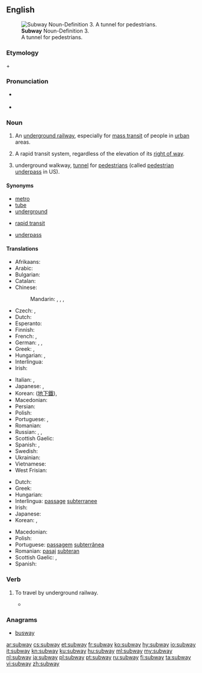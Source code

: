 ==English==
{{wikipedia}}

[[File:Tunnel connecting Red and Blue Subway Train Lines.JPG|thumb|'''Subway''' Noun-Definition 3. <br>A tunnel for pedestrians.]]
===Etymology===
{{term|sub-||lang=en|under}} + {{term|way|lang=en}}

===Pronunciation===
* {{a|UK|US}} {{IPA|/ˈsʌbˌweɪ/|[ˈsʌbˌweɪ̯]|lang=en}}
* {{audio|en-us-subway.ogg|Audio (US)|lang=en}}

===Noun===
{{en-noun}}

# {{context|North America|Scotland|lang=en}} An [[underground railway]], especially for [[mass transit]] of people in [[urban]] areas.
# {{context|US|lang=en}} A rapid transit system, regardless of the elevation of its [[right of way]].
# {{context|British|lang=en}} underground walkway, [[tunnel]] for [[pedestrian]]s (called [[pedestrian underpass]] in US).

====Synonyms====
{{sense|underground railway}}
* [[metro]]
* [[tube]]
* [[underground]]
{{sense|rapid transit system}}
* [[rapid transit]]
{{sense|underground walkway}}
* [[underpass]]

====Translations====
{{trans-top|underground railway}}
* Afrikaans: {{t|af|moltrein}}
* Arabic: {{t|ar|مترو|m|tr=mitru, metro}}
* Bulgarian: {{t|bg|метро|n|tr=metró}}
* Catalan: {{t|ca|metro|m}}
* Chinese:
*: Mandarin: {{t|cmn|地鐵|sc=Hani}}, {{t+|cmn|地铁|tr=dìtiě|sc=Hani}}, {{t|cmn|地下鐵路|sc=Hani}}, {{t|cmn|地下铁路|tr=dìxià tiělù|sc=Hani}}
* Czech: {{t+|cs|metro|n}}, {{t|cs|podzemní dráha|f}}
* Dutch: {{t+|nl|metro|m}}
* Esperanto: {{t|eo|metroo}}
* Finnish: {{t+|fi|metro}}
* French: {{t+|fr|métro|m}}, {{t+|fr|métropolitain|m}}
* German: {{t+|de|U-Bahn|f}}, {{t|de|Metro|f}}, {{t+|de|Untergrundbahn|f}}
* Greek: {{t+|el|μετρό|tr=metró}}, {{t+|el|υπόγειος|m|tr=ypógeios}}
* Hungarian: {{t+|hu|metró}}, {{t+|hu|földalatti}} {{qualifier|archaic}}
* Interlingua: {{t|ia|metro}}
* Irish: {{t|ga|traein faoi thalamh|f}}
{{trans-mid}}
* Italian: {{t|it|metrò|m|f}}, {{t+|it|metropolitana|f}}
* Japanese: {{t+|ja|地下鉄|tr=ちかてつ, chikatetsu}}, {{t+|ja|メトロ|tr=metoro}}
* Korean: {{t+|ko|지하철|sc=Hang}} ([[地下鐵]]), {{t+|ko|전철|sc=Kore}}
* Macedonian: {{t|mk|метро|n|tr=metró}}
* Persian: {{t+|fa|مترو|tr=metro|sc=fa-Arab}}
* Polish: {{t+|pl|metro|n}}
* Portuguese: {{t+|pt|metro|m}} {{qualifier|Portugal}}, {{t+|pt|metrô|m}} {{qualifier|Brazil}}
* Romanian: {{t+|ro|metrou|n}}
* Russian: {{qualifier|indeclinable}} {{t+|ru|метро|n|tr=metró}}, {{t+|ru|метрополитен|m|tr=metropolitɛ́n}}, {{t+|ru|подземка|n|tr=podzémka}}
* Scottish Gaelic: {{t|gd|fo-rèile|f}}
* Spanish: {{t+|es|metro|m}}, {{t+|es|subte|m}} {{qualifier|Argentina}}
* Swedish: {{t+|sv|tunnelbana|c}}
* Ukrainian: {{t|uk|метро|n|tr=metró}}
* Vietnamese: {{t|vi|xe điện ngầm}}
* West Frisian: {{t|fy|metro}}
{{trans-bottom}}

{{trans-top|underground walkway}}
* Dutch: {{t|nl|voetgangerstunnel|m}}
* Greek: {{t|el|υπόγεια διάβαση πεζών|f|tr=ypógeia diávasi pezón}}
* Hungarian: {{t+|hu|aluljáró}}
* Interlingua: [[passage]] [[subterranee]]
* Irish: {{t|ga|íosbhealach|m}}
* Japanese: {{t|ja|地下道|tr=ちかどう, chikadō|sc=Jpan}}
* Korean: {{t+|ko|지하도|tr=jihado}}, {{t|ko|토끼굴|tr=tokkigul}}
{{trans-mid}}
* Macedonian: {{t|mk|подземен премин|m|tr=pódzemen prémin|sc=Cyrl}}
* Polish: {{t|pl|przejście podziemne|n}}
* Portuguese: [[passagem]] [[subterrânea]] {{g|f}}
* Romanian: [[pasaj]] [[subteran]] {{g|n}}
* Scottish Gaelic: {{t|gd|fo-shlighe|f}}, {{t|gd|fo-rathad|m}}
* Spanish: {{t|es|paso subterráneo|m}}
{{trans-bottom}}

===Verb===
{{en-verb}}

# {{context|intransitive|US|informal|lang=en}} To travel by underground railway.
#* {{quote-news|year=2008|date=February 13|author=Melissa Clark|title=From Paris, With Hustle|work=New York Times|url=http://www.nytimes.com/2008/02/13/dining/13appetite.html
|passage=I suppose I could have '''subwayed''' around town in search of froufrou French pastry shops. }}

===Anagrams===
* [[busway#English|busway]]

[[ar:subway]]
[[cs:subway]]
[[et:subway]]
[[fr:subway]]
[[ko:subway]]
[[hy:subway]]
[[io:subway]]
[[it:subway]]
[[kn:subway]]
[[ku:subway]]
[[hu:subway]]
[[ml:subway]]
[[my:subway]]
[[nl:subway]]
[[ja:subway]]
[[pl:subway]]
[[pt:subway]]
[[ru:subway]]
[[fi:subway]]
[[ta:subway]]
[[vi:subway]]
[[zh:subway]]
